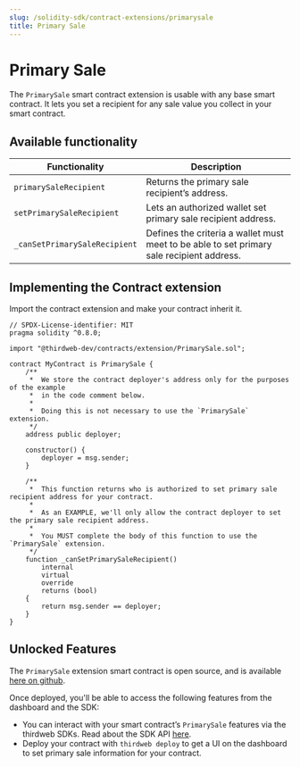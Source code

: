 ---
slug: /solidity-sdk/contract-extensions/primarysale
title: Primary Sale
---

# Primary Sale

The `PrimarySale` smart contract extension is usable with any base smart contract. It lets you set a recipient for any sale value you collect in your smart contract.

## Available functionality

| Functionality                 | Description                                                                               |
| ----------------------------- | ----------------------------------------------------------------------------------------- |
| `primarySaleRecipient`        | Returns the primary sale recipient’s address.                                             |
| `setPrimarySaleRecipient`     | Lets an authorized wallet set primary sale recipient address.                             |
| `_canSetPrimarySaleRecipient` | Defines the criteria a wallet must meet to be able to set primary sale recipient address. |

## Implementing the Contract extension

Import the contract extension and make your contract inherit it.

```solidity
// SPDX-License-identifier: MIT
pragma solidity ^0.8.0;

import "@thirdweb-dev/contracts/extension/PrimarySale.sol";

contract MyContract is PrimarySale {
    /**
     *  We store the contract deployer's address only for the purposes of the example
     *  in the code comment below.
     *
     *  Doing this is not necessary to use the `PrimarySale` extension.
     */
    address public deployer;

    constructor() {
        deployer = msg.sender;
    }

    /**
     *  This function returns who is authorized to set primary sale recipient address for your contract.
     *
     *  As an EXAMPLE, we'll only allow the contract deployer to set the primary sale recipient address.
     *
     *  You MUST complete the body of this function to use the `PrimarySale` extension.
     */
    function _canSetPrimarySaleRecipient()
        internal
        virtual
        override
        returns (bool)
    {
        return msg.sender == deployer;
    }
}
```

## Unlocked Features

The `PrimarySale` extension smart contract is open source, and is available [here on github](https://github.com/thirdweb-dev/contracts/blob/main/contracts/extension/Royalty.sol).

Once deployed, you'll be able to access the following features from the dashboard and the SDK:

- You can interact with your smart contract’s `PrimarySale` features via the thirdweb SDKs. Read about the SDK API [here](https://portal.thirdweb.com/typescript/sdk.contractroyalty).
- Deploy your contract with `thirdweb deploy` to get a UI on the dashboard to set primary sale information for your contract.
